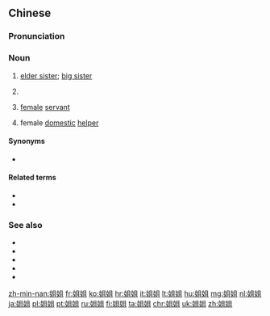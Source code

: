 ==Chinese==
{{zh-forms}}

===Pronunciation===
{{zh-pron
|m=jiějie
|m-s=jie3jie3-2
|c=ze2-4 ze2-1
|mn=chiá-chiá
|w=2jia jia
|ma=y
|cat=n
}}

===Noun===
{{zh-noun}}

# [[elder sister]]; [[big sister]] {{zh-mw|個|位}}
#: {{zh-x|我 昨天 晚上 給 姐姐 打電話 了。|I phoned my sister last night.}}
# {{n-g|Term of address for a (young) female older than oneself.}}
# {{lb|zh|archaic}} [[female]] [[servant]]
# {{lb|zh|Hong Kong Cantonese}} female [[domestic]] [[helper]]

====Synonyms====
* {{zh-l|姊姊|elder sister}}

====Related terms====
* {{zh-l|姐妹|elder sister and younger sister; sisters}}
* {{zh-l|妹妹|younger sister}}

===See also===
* {{zh-l|哥哥|elder brother}}
* {{zh-l|弟弟|younger brother}}
* {{zh-l|姊姊|zǐzǐ, jiějie|''(Taiwanese)'' older sister}}
* {{zh-l|大姊|[[tōa-chí]]|(''Min Nan'') older sister}}
* {{zh-l|細妹|''(Cantonese)'' younger sister}}

{{zh-cat|Beginning|Family}}

[[zh-min-nan:姐姐]]
[[fr:姐姐]]
[[ko:姐姐]]
[[hr:姐姐]]
[[it:姐姐]]
[[lt:姐姐]]
[[hu:姐姐]]
[[mg:姐姐]]
[[nl:姐姐]]
[[ja:姐姐]]
[[pl:姐姐]]
[[pt:姐姐]]
[[ru:姐姐]]
[[fi:姐姐]]
[[ta:姐姐]]
[[chr:姐姐]]
[[uk:姐姐]]
[[zh:姐姐]]